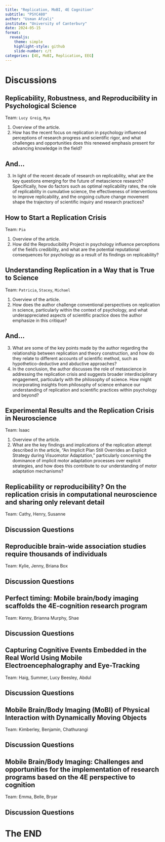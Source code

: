 ```yaml
---
title: "Replication, MoBI, 4E Cognition"
subtitle: "PSYC480"
author: "Usman Afzali"
institute: "University of Canterbury"
date: 2024-05-15
format: 
  revealjs:
    theme: simple
    highlight-style: github
    slide-number: c/t
categories: [4E, MoBI, Replication, EEG]
---
```


# Discussions {background-color="orange"}

## Replicability, Robustness, and Reproducibility in Psychological Science {background-color="#346bc8"}

Team: `Lucy Greig`, `Mya`

::: incremental
1.    Overview of the article.
2.    How has the recent focus on replication in psychology influenced perceptions of research progress and scientific rigor, and what challenges and opportunities does this renewed emphasis present for advancing knowledge in the field?
:::

## And... {background-color="#346bc8"}

::: incremental
3.    In light of the recent decade of research on replicability, what are the key questions emerging for the future of metascience research? Specifically, how do factors such as optimal replicability rates, the role of replicability in cumulative science, the effectiveness of interventions to improve replicability, and the ongoing culture change movement shape the trajectory of scientific inquiry and research practices?
:::


## How to Start a Replication Crisis {background-color="#346bc8"}

Team: `Pia`

::: incremental
1.    Overview of the article.
2.    How did the Reproducibility Project in psychology influence perceptions of the field's credibility, and what are the potential reputational consequences for psychology as a result of its findings on replicability?

:::

## Understanding Replication in a Way that is True to Science {background-color="#346bc8"}

Team: `Patricia`, `Stacey`, `Michael`

::: incremental
1.    Overview of the article.
2.    How does the author challenge conventional perspectives on replication in science, particularly within the context of psychology, and what underappreciated aspects of scientific practice does the author emphasize in this critique?

:::

## And... {background-color="#346bc8"}

::: incremental
3.    What are some of the key points made by the author regarding the relationship between replication and theory construction, and how do they relate to different accounts of scientific method, such as hypothetico-deductive and abductive approaches?
4.    In the conclusion, the author discusses the role of metascience in addressing the replication crisis and suggests broader interdisciplinary engagement, particularly with the philosophy of science. How might incorporating insights from philosophy of science enhance our understanding of replication and scientific practices within psychology and beyond?

:::

## Experimental Results and the Replication Crisis in Neuroscience {background-color="#346bc8"}

Team: Isaac

::: incremental
1.    Overview of the article.
2.    What are the key findings and implications of the replication attempt described in the article, "An Implicit Plan Still Overrides an Explicit Strategy during Visuomotor Adaptation," particularly concerning the dominance of implicit motor adaptation processes over explicit strategies, and how does this contribute to our understanding of motor adaptation mechanisms?
:::

## Replicability or reproducibility? On the replication crisis in computational neuroscience and sharing only relevant detail {background-color="#346bc8"}

Team: Cathy, Henry, Susanne


## Discussion Questions {background-color="#346bc8"}

::: incremental

:::

## Reproducible brain-wide association studies require thousands of individuals {background-color="#346bc8"}

Team: Kylie,  Jenny, Briana Box

## Discussion Questions {background-color="#346bc8"}

::: incremental

:::

## Perfect timing: Mobile brain/body imaging scaffolds the 4E-cognition research program {background-color="#346bc8"}

Team: Kenny, Brianna Murphy, Shae

## Discussion Questions {background-color="#346bc8"}

::: incremental

:::

## Capturing Cognitive Events Embedded in the Real World Using Mobile Electroencephalography and Eye-Tracking {background-color="#346bc8"}

Team: Haig, Summer, Lucy Beesley, Abdul

## Discussion Questions {background-color="#346bc8"}

::: incremental

:::

## Mobile Brain/Body Imaging (MoBI) of Physical Interaction with Dynamically Moving Objects {background-color="#346bc8"}

Team: Kimberley, Benjamin, Chathurangi

## Discussion Questions {background-color="#346bc8"}

::: incremental

:::

## Mobile Brain/Body Imaging: Challenges and opportunities for the implementation of research programs based on the 4E perspective to cognition {background-color="#346bc8"}

Team: Emma, Belle, Bryar

## Discussion Questions {background-color="#346bc8"}

::: incremental

:::


# The END {background-color="orange"}
